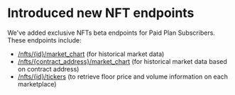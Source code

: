 # Introduced new NFT endpoints

We've added exclusive NFTs beta endpoints for Paid Plan Subscribers. These endpoints include:

* [/nfts/\{id}/market\_chart](/reference/nfts-id-market-chart) (for historical market data)
* [/nfts/\{contract\_address}/market\_chart](/reference/nfts-contract-address-market-chart) (for historical market data based on contract address)
* [/nfts/\{id}/tickers](/reference/nfts-id-tickers) (to retrieve floor price and volume information on each marketplace)